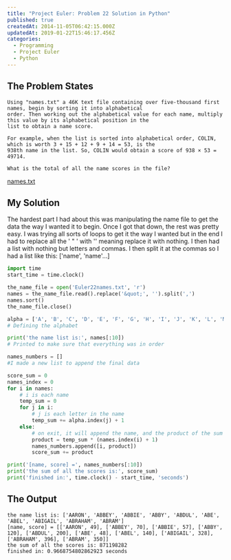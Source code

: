 ```yaml
---
title: "Project Euler: Problem 22 Solution in Python"
published: true
createdAt: 2014-11-05T06:42:15.000Z
updatedAt: 2019-01-22T15:46:17.456Z
categories:
  - Programming
  - Project Euler
  - Python
---
```


## The Problem States

```text
Using "names.txt" a 46K text file containing over five-thousand first names, begin by sorting it into alphabetical
order. Then working out the alphabetical value for each name, multiply this value by its alphabetical position in the
list to obtain a name score.

For example, when the list is sorted into alphabetical order, COLIN, which is worth 3 + 15 + 12 + 9 + 14 = 53, is the
938th name in the list. So, COLIN would obtain a score of 938 × 53 = 49714.

What is the total of all the name scores in the file?
```

[names.txt](./p022_names.txt)

## My Solution

The hardest part I had about this was manipulating the name file to get the data the way I wanted it to begin. Once I
got that down, the rest was pretty easy. I was trying all sorts of loops to get it the way I wanted but in the end I
had to replace all the ' " ' with '' meaning replace it with nothing. I then had a list with nothing but letters and
commas. I then split it at the commas so I had a list like this: ['name', 'name'...]

```python
import time
start_time = time.clock()

the_name_file = open('Euler22names.txt', 'r')
names = the_name_file.read().replace('&quot;', '').split(',')
names.sort()
the_name_file.close()

alpha = ['A', 'B', 'C', 'D', 'E', 'F', 'G', 'H', 'I', 'J', 'K', 'L', 'M', 'N', 'O', 'P', 'Q', 'R', 'S', 'T', 'U', 'V', 'W', 'X', 'Y', 'Z']
# Defining the alphabet

print('the name list is:', names[:10])
# Printed to make sure that everything was in order

names_numbers = []
#I made a new list to append the final data

score_sum = 0
names_index = 0
for i in names:
    # i is each name
    temp_sum = 0
    for j in i:
        # j is each letter in the name
        temp_sum += alpha.index(j) + 1
    else:
        # on exit, it will append the name, and the product of the sum and position, and move index
        product = temp_sum * (names.index(i) + 1)
        names_numbers.append([i, product])
        score_sum += product

print('[name, score] =', names_numbers[:10])
print('the sum of all the scores is:', score_sum)
print('finished in:', time.clock() - start_time, 'seconds')
```

## The Output

```text
the name list is: ['AARON', 'ABBEY', 'ABBIE', 'ABBY', 'ABDUL', 'ABE', 'ABEL', 'ABIGAIL', 'ABRAHAM', 'ABRAM']
[name, score] = [['AARON', 49], ['ABBEY', 70], ['ABBIE', 57], ['ABBY', 120], ['ABDUL', 200], ['ABE', 48], ['ABEL', 140], ['ABIGAIL', 328], ['ABRAHAM', 396], ['ABRAM', 350]]
the sum of all the scores is: 871198282
finished in: 0.9668754802862923 seconds
```
